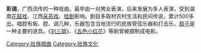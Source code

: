 {{Unreferenced|time=2020-12-27T15:45:54+00:00}}
{{中国国家级非物质文化遗产 
|名称 = 彩调 
|序号 = 220
|编号项目 = Ⅳ—76
|图片 = 
|分类 = 传统戏剧 
|申报地区或单位 = [[广西壮族自治区|广西壮族自治区]]
|登录时间 = 2006年5月20日 
|省区市 = 广西
}}
'''彩调'''，广西流传的一种戏曲。最早由一对男女表演，后来发展为多人表演，受到湖南[[花鼓戏|花鼓戏]]、江西[[采茶戏|采茶戏]]、[[桂剧|桂剧]]影响。剧目多取材农村生活和民间传说，累计500多出。唱腔有板、腔、调几种，乐器包含当地流行的民族管弦乐器和打击乐。[[扇子|扇子]]是一种主要的道具。《[[刘三姐|刘三姐]]》、《[[五色小红花|五色小红花]]》等剧曾被摄制成电影。

{{戲曲小作品}}
{{中国各地戏剧}}
[[Category:壯族戲曲|Category:壯族戲曲]]
[[Category:壯族文化|Category:壯族文化]]
{{DEFAULTSORT:C}}